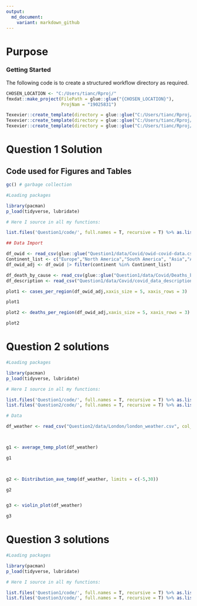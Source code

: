 ```yaml
---
output:
  md_document:
    variant: markdown_github
---
```



# Purpose

### Getting Started

The following code is to create a structured workflow directory as required.

```r

CHOSEN_LOCATION <- "C:/Users/tianc/Rproj/"
fmxdat::make_project(FilePath = glue::glue("{CHOSEN_LOCATION}"), 
                     ProjNam = "19025831")

Texevier::create_template(directory = glue::glue("C:/Users/tianc/Rproj/19025831/"), template_name = "Question1", open_project = F)
Texevier::create_template(directory = glue::glue("C:/Users/tianc/Rproj/19025831/"), template_name = "Question2", open_project = F)
Texevier::create_template(directory = glue::glue("C:/Users/tianc/Rproj/19025831/"), template_name = "Question3", open_project = F)

```

# Question 1 Solution


## Code used for Figures and Tables

```r

gc() # garbage collection 

#Loading packages

library(pacman)
p_load(tidyverse, lubridate)

# Here I source in all my functions:

list.files('Question1/code/', full.names = T, recursive = T) %>% as.list() %>% walk(~source(.))

## Data Import

df_owid <- read_csv(glue::glue("Question1/data/Covid/owid-covid-data.csv"))
Continent_list <- c("Europe","North America","South America", "Asia","Africa")
df_owid_adj <- df_owid |> filter(continent %in% Continent_list)

df_death_by_cause <- read_csv(glue::glue("Question1/data/Covid/Deaths_by_cause.csv")) #see if there is a cleaner way
df_description <- read_csv("Question1/data/Covid/covid_data_description.csv")

```






```r
plot1 <- cases_per_region(df_owid_adj,xaxis_size = 5, xaxis_rows = 3)

plot1

```


```r

plot2 <- deaths_per_region(df_owid_adj,xaxis_size = 5, xaxis_rows = 3)

plot2

```




# Question 2 solutions

```r

#Loading packages

library(pacman)
p_load(tidyverse, lubridate)

# Here I source in all my functions:

list.files('Question1/code/', full.names = T, recursive = T) %>% as.list() %>% walk(~source(.))
list.files('Question2/code/', full.names = T, recursive = T) %>% as.list() %>% walk(~source(.))

# Data

df_weather <- read_csv("Question2/data/London/london_weather.csv", col_types = cols(date = col_date(format = "%Y%m%d")))




```

```r
g1 <- average_temp_plot(df_weather)

g1

    
```


```r

g2 <- Distribution_ave_temp(df_weather, limits = c(-5,30))

g2



```


```r

g3 <- violin_plot(df_weather)

g3

```




# Question 3 solutions

```r
#Loading packages

library(pacman)
p_load(tidyverse, lubridate)

# Here I source in all my functions:

list.files('Question1/code/', full.names = T, recursive = T) %>% as.list() %>% walk(~source(.))
list.files('Question3/code/', full.names = T, recursive = T) %>% as.list() %>% walk(~source(.))


```


```r

```



